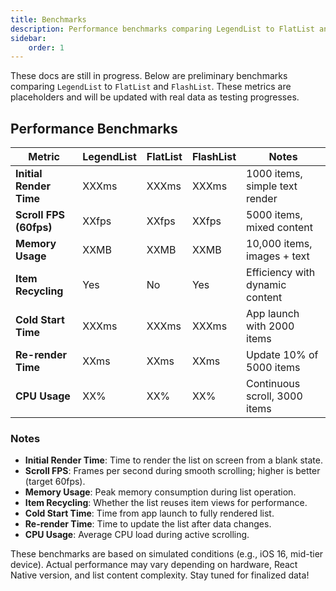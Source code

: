 ```yaml
---
title: Benchmarks
description: Performance benchmarks comparing LegendList to FlatList and FlashList
sidebar:
    order: 1
---
```


These docs are still in progress. Below are preliminary benchmarks comparing `LegendList` to `FlatList` and `FlashList`. These metrics are placeholders and will be updated with real data as testing progresses.

## Performance Benchmarks

| Metric                  | LegendList | FlatList | FlashList | Notes                              |
|-------------------------|------------|----------|-----------|------------------------------------|
| **Initial Render Time** | XXXms      | XXXms    | XXXms     | 1000 items, simple text render     |
| **Scroll FPS (60fps)**  | XXfps      | XXfps    | XXfps     | 5000 items, mixed content          |
| **Memory Usage**        | XXMB       | XXMB     | XXMB      | 10,000 items, images + text        |
| **Item Recycling**      | Yes        | No       | Yes       | Efficiency with dynamic content   |
| **Cold Start Time**     | XXXms      | XXXms    | XXXms     | App launch with 2000 items         |
| **Re-render Time**      | XXms       | XXms     | XXms      | Update 10% of 5000 items           |
| **CPU Usage**           | XX%        | XX%      | XX%       | Continuous scroll, 3000 items      |

### Notes
- **Initial Render Time**: Time to render the list on screen from a blank state.
- **Scroll FPS**: Frames per second during smooth scrolling; higher is better (target 60fps).
- **Memory Usage**: Peak memory consumption during list operation.
- **Item Recycling**: Whether the list reuses item views for performance.
- **Cold Start Time**: Time from app launch to fully rendered list.
- **Re-render Time**: Time to update the list after data changes.
- **CPU Usage**: Average CPU load during active scrolling.

These benchmarks are based on simulated conditions (e.g., iOS 16, mid-tier device). Actual performance may vary depending on hardware, React Native version, and list content complexity. Stay tuned for finalized data!